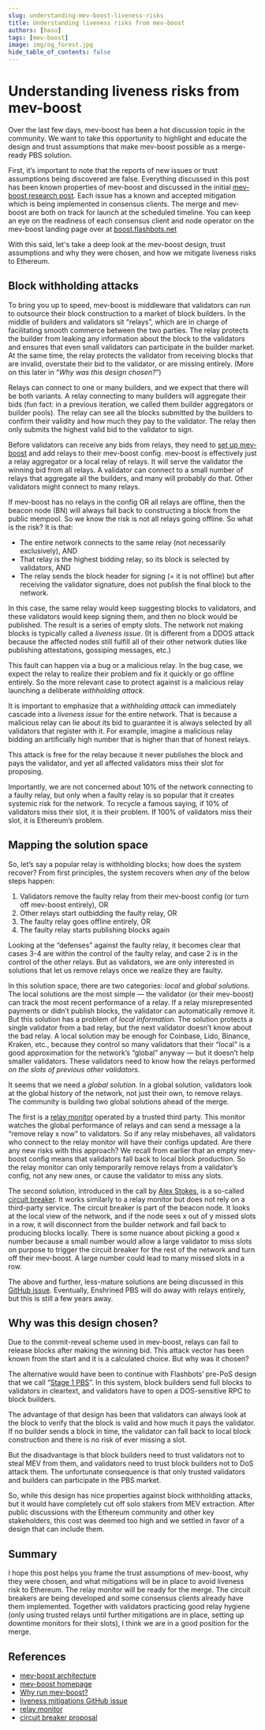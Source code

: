 ```yaml
---
slug: understanding-mev-boost-liveness-risks
title: Understanding liveness risks from mev-boost
authors: [hasu]
tags: [mev-boost]
image: img/og_forest.jpg
hide_table_of_contents: false
---
```


# Understanding liveness risks from mev-boost

Over the last few days, mev-boost has been a hot discussion topic in the community. We want to take this opportunity to highlight and educate the design and trust assumptions that make mev-boost possible as a merge-ready PBS solution.

First, it’s important to note that the reports of new issues or trust assumptions being discovered are false. Everything discussed in this post has been known properties of mev-boost and discussed in the initial [mev-boost research post](https://ethresear.ch/t/mev-boost-merge-ready-flashbots-architecture/11177). Each issue has a known and accepted mitigation which is being implemented in consensus clients. The merge and mev-boost are both on track for launch at the scheduled timeline. You can keep an eye on the readiness of each consensus client and node operator on the mev-boost landing page over at [boost.flashbots.net](http://boost.flashbots.net)

With this said, let's take a deep look at the mev-boost design, trust assumptions and why they were chosen, and how we mitigate liveness risks to Ethereum.

## Block withholding attacks

To bring you up to speed, mev-boost is middleware that validators can run to outsource their block construction to a market of block builders. In the middle of builders and validators sit “relays”, which are in charge of facilitating smooth commerce between the two parties. The relay protects the builder from leaking any information about the block to the validators and ensures that even small validators can participate in the builder market. At the same time, the relay protects the validator from receiving blocks that are invalid, overstate their bid to the validator, or are missing entirely. (More on this later in “*Why was this design chosen?*”)

Relays can connect to one or many builders, and we expect that there will be both variants. A relay connecting to many builders will aggregate their bids (fun fact: in a previous iteration, we called them builder aggregators or builder pools). The relay can see all the blocks submitted by the builders to confirm their validity and how much they pay to the validator. The relay then only submits the highest valid bid to the validator to sign.

Before validators can receive any bids from relays, they need to [set up mev-boost](https://boost.flashbots.net/) and add relays to their mev-boost config. mev-boost is effectively just a relay aggregator or a local relay of relays. It will serve the validator the winning bid from all relays. A validator can connect to a small number of relays that aggregate all the builders, and many will probably do that. Other validators might connect to many relays.

If mev-boost has no relays in the config OR all relays are offline, then the beacon node (BN) will always fall back to constructing a block from the public mempool. So we know the risk is not all relays going offline. So what is the risk? It is that:

- The entire network connects to the same relay (not necessarily exclusively), AND
- That relay is the highest bidding relay, so its block is selected by validators, AND
- The relay sends the block header for signing (= it is not offline) but after receiving the validator signature, does not publish the final block to the network.

In this case, the same relay would keep suggesting blocks to validators, and these validators would keep signing them, and then no block would be published. The result is a series of empty slots. The network not making blocks is typically called a *liveness issue*. (It is different from a DDOS attack because the affected nodes still fulfill all of their other network duties like publishing attestations, gossiping messages, etc.)

This fault can happen via a bug or a malicious relay. In the bug case, we expect the relay to realize their problem and fix it quickly or go offline entirely. So the more relevant case to protect against is a malicious relay launching a deliberate *withholding attack*.

It is important to emphasize that a *withholding attack* can immediately cascade into a *liveness issue* for the entire network. That is because a malicious relay can lie about its bid to guarantee it is always selected by all validators that register with it. For example, imagine a malicious relay bidding an artificially high number that is higher than that of honest relays.

This attack is free for the relay because it never publishes the block and pays the validator, and yet all affected validators miss their slot for proposing.

Importantly, we are not concerned about 10% of the network connecting to a faulty relay, but only when a faulty relay is so popular that it creates systemic risk for the network. To recycle a famous saying, if 10% of validators miss their slot, it is their problem. If 100% of validators miss their slot, it is Ethereum’s problem.

## Mapping the solution space

So, let’s say a popular relay is withholding blocks; how does the system recover? From first principles, the system recovers when *any* of the below steps happen:

1. Validators remove the faulty relay from their mev-boost config (or turn off mev-boost entirely), OR
2. Other relays start outbidding the faulty relay, OR
3. The faulty relay goes offline entirely, OR
4. The faulty relay starts publishing blocks again

Looking at the “defenses” against the faulty relay, it becomes clear that cases 3-4 are within the control of the faulty relay, and case 2 is in the control of the other relays. But as validators, we are only interested in solutions that let us remove relays once we realize they are faulty.

In this solution space, there are two categories: *local* and *global solutions*. The local solutions are the most simple — the validator (or their mev-boost) can track the most recent performance of a relay. If a relay misrepresented payments or didn’t publish blocks, the validator can automatically remove it. But this solution has a problem of *local information.* The solution protects a single validator from a bad relay, but the next validator doesn’t know about the bad relay. A local solution may be enough for Coinbase, Lido, Binance, Kraken, etc., because they control so many validators that their “local” is a good approximation for the network’s “global” anyway — but it doesn’t help smaller validators. These validators need to know how the relays performed *on the slots of previous other validators*.

It seems that we need a *global solution.* In a global solution, validators look at the global history of the network, not just their own, to remove relays. The community is building two global solutions ahead of the merge.

The first is a [relay monitor](https://github.com/flashbots/mev-boost/issues/142) operated by a trusted third party. This monitor watches the global performance of relays and can send a message a la “remove relay x now” to validators. So if any relay misbehaves, all validators who connect to the relay monitor will have their configs updated. Are there any new risks with this approach? We recall from earlier that an empty mev-boost config means that validators fall back to local block production. So the relay monitor can only temporarily remove relays from a validator’s config, not any new ones, or cause the validator to miss any slots.

The second solution, introduced in the call by [Alex Stokes](https://twitter.com/ralexstokes), is a so-called [circuit breaker](https://hackmd.io/@ralexstokes/BJn9N6Thc). It works similarly to a relay monitor but does not rely on a third-party service. The circuit breaker is part of the beacon node. It looks at the local view of the network, and if the node sees x out of y missed slots in a row, it will disconnect from the builder network and fall back to producing blocks locally. There is some nuance about picking a good x number because a small number would allow a large validator to miss slots on purpose to trigger the circuit breaker for the rest of the network and turn off their mev-boost. A large number could lead to many missed slots in a row.

The above and further, less-mature solutions are being discussed in this [GitHub issue](https://github.com/flashbots/mev-boost/issues/222). Eventually, Enshrined PBS will do away with relays entirely, but this is still a few years away.

## Why was this design chosen?

Due to the commit-reveal scheme used in mev-boost, relays can fail to release blocks after making the winning bid. This attack vector has been known from the start and it is a calculated choice. But why was it chosen?

The alternative would have been to continue with Flashbots’ pre-PoS design that we call “[Stage 1 PBS](https://writings.flashbots.net/writings/why-run-mevboost)”. In this system, block builders send full blocks to validators in cleartext, and validators have to open a DOS-sensitive RPC to block builders.

The advantage of that design has been that validators can always look at the block to verify that the block is valid and how much it pays the validator. If no builder sends a block in time, the validator can fall back to local block construction and there is no risk of ever missing a slot.

But the disadvantage is that block builders need to trust validators not to steal MEV from them, and validators need to trust block builders not to DoS attack them. The unfortunate consequence is that only trusted validators and builders can participate in the PBS market.

So, while this design has nice properties against block withholding attacks, but it would have completely cut off solo stakers from MEV extraction. After public discussions with the Ethereum community and other key stakeholders, this cost was deemed too high and we settled in favor of a design that can include them.

## Summary

I hope this post helps you frame the trust assumptions of mev-boost, why they were chosen, and what mitigations will be in place to avoid liveness risk to Ethereum. The relay monitor will be ready for the merge. The circuit breakers are being developed and some consensus clients already have them implemented. Together with validators practicing good relay hygiene (only using trusted relays until further mitigations are in place, setting up downtime monitors for their slots), I think we are in a good position for the merge.

## References

- [mev-boost architecture](https://ethresear.ch/t/mev-boost-merge-ready-flashbots-architecture/11177)
- [mev-boost homepage](https://boost.flashbots.net/)
- [Why run mev-boost?](https://writings.flashbots.net/writings/why-run-mevboost/)
- [liveness mitigations GitHub issue](https://github.com/flashbots/mev-boost/issues/222)
- [relay monitor](https://github.com/flashbots/mev-boost/issues/142)
- [circuit breaker proposal](https://hackmd.io/@ralexstokes/BJn9N6Thc)

